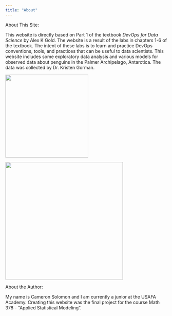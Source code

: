```yaml
---
title: "About"
---
```


About This Site:

This website is directly based on Part 1 of the textbook *DevOps for Data Science* by Alex K Gold. The website is a result of the labs in chapters 1-6 of the textbook. The intent of these labs is to learn and practice DevOps conventions, tools, and practices that can be useful to data scientists. This website includes some exploratory data analysis and various models for observed data about penguins in the Palmer Archipelago, Antarctica. The data was collected by Dr. Kristen Gorman.

![](map.jpg){fig-align="center" width="258"}

![](peng.jpg){fig-align="center" width="366"}

About the Author:

My name is Cameron Solomon and I am currently a junior at the USAFA Academy. Creating this website was the final project for the course Math 378 - "Applied Statistical Modeling".
